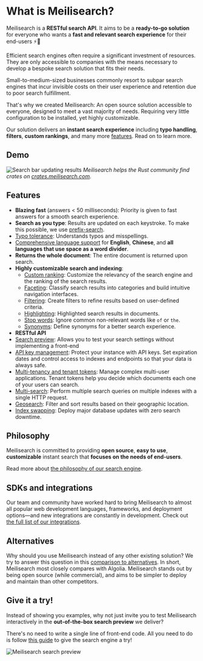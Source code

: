# What is Meilisearch?

Meilisearch is a **RESTful search API**. It aims to be a **ready-to-go solution** for everyone who wants a **fast and relevant search experience** for their end-users ⚡️🔎

Efficient search engines often require a significant investment of resources. They are only accessible to companies with the means necessary to develop a bespoke search solution that fits their needs.

Small-to-medium-sized businesses commonly resort to subpar search engines that incur invisible costs on their user experience and retention due to poor search fulfillment.

That's why we created Meilisearch: An open source solution accessible to everyone, designed to meet a vast majority of needs. Requiring very little configuration to be installed, yet highly customizable.

Our solution delivers an **instant search experience** including **typo handling**, **filters**, **custom rankings**, and many more [features](#features). Read on to learn more.

## Demo

![Search bar updating results](https://raw.githubusercontent.com/meilisearch/documentation/main/assets/images/crates-io-demo.gif)
_Meilisearch helps the Rust community find crates on [crates.meilisearch.com](https://crates.meilisearch.com)._

## Features

- **Blazing fast** (answers < 50 milliseconds): Priority is given to fast answers for a smooth search experience.
- **Search as you type**: Results are updated on each keystroke. To make this possible, we use [prefix-search](/learn/advanced/prefix#prefix-search).
- [Typo tolerance](/learn/configuration/typo_tolerance): Understands typos and misspellings.
- [Comprehensive language support](/learn/what_is_meilisearch/language) for **English**, **Chinese**, and **all languages that use space as a word divider**.
- **Returns the whole document**: The entire document is returned upon search.
- **Highly customizable search and indexing**:
  - [Custom ranking](/learn/core_concepts/relevancy): Customize the relevancy of the search engine and the ranking of the search results.
  - [Faceting](/learn/advanced/faceted_search): Classify search results into categories and build intuitive navigation interfaces.
  - [Filtering](/learn/advanced/filtering): Create filters to refine results based on user-defined criteria.
  - [Highlighting](/reference/api/search#highlight-tags): Highlighted search results in documents.
  - [Stop words](/reference/api/settings#stop-words): Ignore common non-relevant words like `of` or `the`.
  - [Synonyms](//reference/api/settings#synonyms): Define synonyms for a better search experience.
- **RESTful API**
- [Search preview](/learn/what_is_meilisearch/search_preview): Allows you to test your search settings without implementing a front-end
- [API key management](/learn/security/master_api_keys): Protect your instance with API keys. Set expiration dates and control access to indexes and endpoints so that your data is always safe.
- [Multi-tenancy and tenant tokens](learn/security/tenant_tokens): Manage complex multi-user applications. Tenant tokens help you decide which documents each one of your users can search.
- [Multi-search](/reference/api/multi_search): Perform multiple search queries on multiple indexes with a single HTTP request.
- [Geosearch](/learn/advanced/geosearch): Filter and sort results based on their geographic location.
- [Index swapping](/learn/core_concepts/indexes#swapping-indexes): Deploy major database updates with zero search downtime.

## Philosophy

Meilisearch is committed to providing **open source**, **easy to use**, **customizable** instant search that **focuses on the needs of end-users**.

Read more about [the philosophy of our search engine](/learn/what_is_meilisearch/philosophy).

## SDKs and integrations

Our team and community have worked hard to bring Meilisearch to almost all popular web development languages, frameworks, and deployment options—and new integrations are constantly in development. Check out [the full list of our integrations](/learn/what_is_meilisearch/sdks).

## Alternatives

Why should you use Meilisearch instead of any other existing solution? We try to answer this question in this [comparison to alternatives](/learn/what_is_meilisearch/comparison_to_alternatives). In short, Meilisearch most closely compares with Algolia. Meilisearch stands out by being open source (while commercial), and aims to be simpler to deploy and maintain than other competitors.

## Give it a try!

Instead of showing you examples, why not just invite you to test Meilisearch interactively in the **out-of-the-box search preview** we deliver?

There's no need to write a single line of front-end code. All you need to do is follow [this guide](/learn/getting_started/quick_start) to give the search engine a try!

![Meilisearch search preview](https://raw.githubusercontent.com/meilisearch/documentation/main/assets/images/search_preview/no_documents.png)
